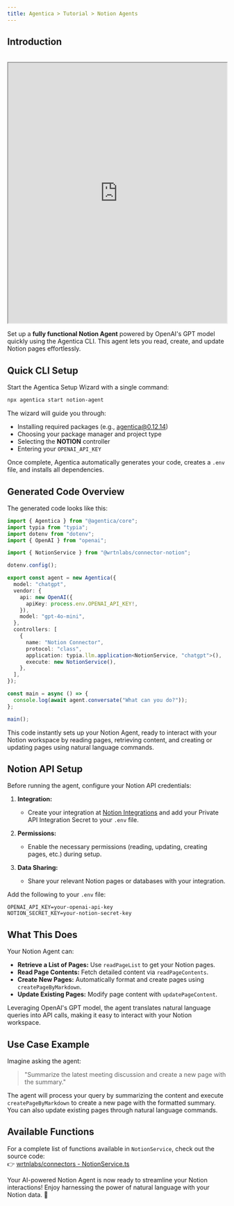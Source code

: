 ```yaml
---
title: Agentica > Tutorial > Notion Agents  
---
```


## Introduction

<br />
<iframe
  src="https://www.youtube.com/shorts/hzkNNt7bvUQ"
  title="Notion Agent with Agentica"
  width="100%"
  height="600"
  allow="accelerometer; autoplay; clipboard-write; encrypted-media; gyroscope; picture-in-picture; web-share"
  referrerPolicy="strict-origin-when-cross-origin"
  allowFullScreen
></iframe>

Set up a **fully functional Notion Agent** powered by OpenAI's GPT model quickly using the Agentica CLI. This agent lets you read, create, and update Notion pages effortlessly.

## Quick CLI Setup

Start the Agentica Setup Wizard with a single command:

```bash
npx agentica start notion-agent
```

The wizard will guide you through:
- Installing required packages (e.g., agentica@0.12.14)
- Choosing your package manager and project type
- Selecting the **NOTION** controller
- Entering your `OPENAI_API_KEY`

Once complete, Agentica automatically generates your code, creates a `.env` file, and installs all dependencies.

## Generated Code Overview

The generated code looks like this:

```typescript
import { Agentica } from "@agentica/core";
import typia from "typia";
import dotenv from "dotenv";
import { OpenAI } from "openai";

import { NotionService } from "@wrtnlabs/connector-notion";

dotenv.config();

export const agent = new Agentica({
  model: "chatgpt",
  vendor: {
    api: new OpenAI({
      apiKey: process.env.OPENAI_API_KEY!,
    }),
    model: "gpt-4o-mini",
  },
  controllers: [
    {
      name: "Notion Connector",
      protocol: "class",
      application: typia.llm.application<NotionService, "chatgpt">(),
      execute: new NotionService(),
    },
  ],
});

const main = async () => {
  console.log(await agent.conversate("What can you do?"));
};

main();

```

This code instantly sets up your Notion Agent, ready to interact with your Notion workspace by reading pages, retrieving content, and creating or updating pages using natural language commands.

## Notion API Setup

Before running the agent, configure your Notion API credentials:

1. **Integration:**  
   - Create your integration at [Notion Integrations](https://www.notion.so/profile/integrations) and add your Private API Integration Secret to your `.env` file.

2. **Permissions:**  
   - Enable the necessary permissions (reading, updating, creating pages, etc.) during setup.

3. **Data Sharing:**  
   - Share your relevant Notion pages or databases with your integration.

Add the following to your `.env` file:

```env
OPENAI_API_KEY=your-openai-api-key
NOTION_SECRET_KEY=your-notion-secret-key
```

## What This Does

Your Notion Agent can:
- **Retrieve a List of Pages:** Use `readPageList` to get your Notion pages.
- **Read Page Contents:** Fetch detailed content via `readPageContents`.
- **Create New Pages:** Automatically format and create pages using `createPageByMarkdown`.
- **Update Existing Pages:** Modify page content with `updatePageContent`.

Leveraging OpenAI's GPT model, the agent translates natural language queries into API calls, making it easy to interact with your Notion workspace.

## Use Case Example

Imagine asking the agent:

> "Summarize the latest meeting discussion and create a new page with the summary."

The agent will process your query by summarizing the content and execute `createPageByMarkdown` to create a new page with the formatted summary. You can also update existing pages through natural language commands.

## Available Functions

For a complete list of functions available in `NotionService`, check out the source code:  
👉 [wrtnlabs/connectors - NotionService.ts](https://github.com/wrtnlabs/connectors/blob/main/packages/notion/src/notion/NotionService.ts)

Your AI-powered Notion Agent is now ready to streamline your Notion interactions! Enjoy harnessing the power of natural language with your Notion data. 🚀